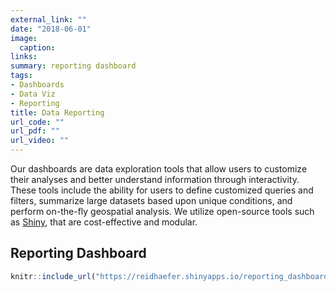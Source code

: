 ```yaml
---
external_link: ""
date: "2018-06-01"
image:
  caption: 
links:
summary: reporting dashboard
tags:
- Dashboards
- Data Viz
- Reporting
title: Data Reporting 
url_code: ""
url_pdf: ""
url_video: ""
---
```


Our dashboards are data exploration tools that allow users to customize their analyses and better understand information through interactivity. These tools include the ability for users to define customized queries and filters, summarize large datasets based upon unique conditions, and perform on-the-fly geospatial analysis. We utilize open-source tools such as [Shiny](https://shiny.rstudio.com/), that are cost-effective and modular.

## Reporting Dashboard

```r
knitr::include_url("https://reidhaefer.shinyapps.io/reporting_dashboard/", height="800px")
```
